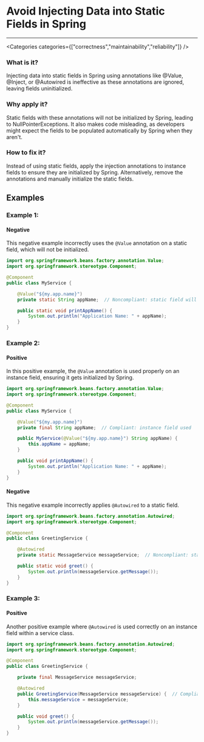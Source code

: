 

# Avoid Injecting Data into Static Fields in Spring

<Severity severity={SeverityLevels.HIGH} />

---

<Categories categories={["correctness","maintainability","reliability"]} />

### What is it?
Injecting data into static fields in Spring using annotations like @Value, @Inject, or @Autowired is ineffective as these annotations are ignored, leaving fields uninitialized.

### Why apply it?
Static fields with these annotations will not be initialized by Spring, leading to NullPointerExceptions. It also makes code misleading, as developers might expect the fields to be populated automatically by Spring when they aren't.

### How to fix it?
Instead of using static fields, apply the injection annotations to instance fields to ensure they are initialized by Spring. Alternatively, remove the annotations and manually initialize the static fields.

## Examples

### Example 1:

<!-- #example -->

#### Negative

<!-- #example_negative_description -->
This negative example incorrectly uses the `@Value` annotation on a static field, which will not be initialized.

<!-- #example_negative_code -->
```java
import org.springframework.beans.factory.annotation.Value;
import org.springframework.stereotype.Component;

@Component
public class MyService {

    @Value("${my.app.name}")
    private static String appName;  // Noncompliant: static field will not be injected

    public static void printAppName() {
        System.out.println("Application Name: " + appName);
    }
}
```

### Example 2:

<!-- #example -->

#### Positive

<!-- #example_positive_description -->
In this positive example, the `@Value` annotation is used properly on an instance field, ensuring it gets initialized by Spring.

<!-- #example_positive_code -->
```java
import org.springframework.beans.factory.annotation.Value;
import org.springframework.stereotype.Component;

@Component
public class MyService {

    @Value("${my.app.name}")
    private final String appName;  // Compliant: instance field used

    public MyService(@Value("${my.app.name}") String appName) {
        this.appName = appName;
    }

    public void printAppName() {
        System.out.println("Application Name: " + appName);
    }
}
```

#### Negative

<!-- #example_negative_description -->
This negative example incorrectly applies `@Autowired` to a static field.

<!-- #example_negative_code -->
```java
import org.springframework.beans.factory.annotation.Autowired;
import org.springframework.stereotype.Component;

@Component
public class GreetingService {

    @Autowired
    private static MessageService messageService;  // Noncompliant: static fields are not injected

    public static void greet() {
        System.out.println(messageService.getMessage());
    }
}
```

### Example 3:

<!-- #example -->

#### Positive

<!-- #example_positive_description -->
Another positive example where `@Autowired` is used correctly on an instance field within a service class.

<!-- #example_positive_code -->
```java
import org.springframework.beans.factory.annotation.Autowired;
import org.springframework.stereotype.Component;

@Component
public class GreetingService {

    private final MessageService messageService;

    @Autowired
    public GreetingService(MessageService messageService) {  // Compliant: using constructor injection
        this.messageService = messageService;
    }

    public void greet() {
        System.out.println(messageService.getMessage());
    }
}
```